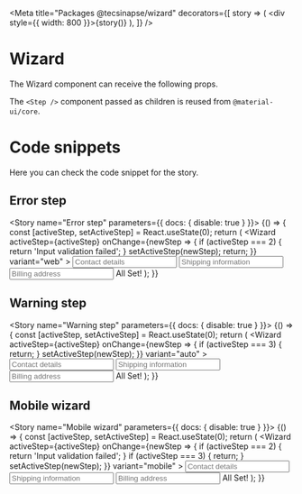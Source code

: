 
<Meta
  title="Packages @tecsinapse/wizard"
  decorators={[
    story => (
      <DivFlex>
        <div style={{ width: 800 }}>{story()}</div>
      </DivFlex>
    ),
  ]}
/>

# Wizard

The Wizard component can receive the following props.

<Props of={Wizard} />

The `<Step />` component passed as children is reused from `@material-ui/core`.

# Code snippets

Here you can check the code snippet for the story.

## Error step

<Story name="Error step" parameters={{ docs: { disable: true } }}>
  {() => {
    const [activeStep, setActiveStep] = React.useState(0);
    return (
      <Wizard
        activeStep={activeStep}
        onChange={newStep => {
          if (activeStep === 2) {
            return 'Input validation failed';
          }
          setActiveStep(newStep);
          return;
        }}
        variant="web"
      >
        <Step title="Contact Details">
          <DivFlex>
            <Input
              name="contact"
              id="contact"
              placeholder="Contact details"
              fullWidth
            />
          </DivFlex>
        </Step>
        <Step title="Shipping Information">
          <DivFlex>
            <Input
              name="shipping"
              id="shipping"
              placeholder="Shipping information"
              fullWidth
            />
          </DivFlex>
        </Step>
        <Step
          title="Billing Address"
          warningText="Please, fill correct address"
        >
          <DivFlex>
            <Input
              name="billing"
              id="billing"
              placeholder="Billing address"
              fullWidth
            />
          </DivFlex>
        </Step>
        <Step title="Review">
          <DivFlex>
            <Typography>All Set!</Typography>
          </DivFlex>
        </Step>
      </Wizard>
    );
  }}
</Story>

<Source id="packages-tecsinapse-wizard--error-step" />

## Warning step

<Story name="Warning step" parameters={{ docs: { disable: true } }}>
  {() => {
    const [activeStep, setActiveStep] = React.useState(0);
    return (
      <Wizard
        activeStep={activeStep}
        onChange={newStep => {
          if (activeStep === 3) {
            return;
          }
          setActiveStep(newStep);
        }}
        variant="auto"
      >
        <Step
          title="Contact Details"
          warningText="Please, fill valid information"
        >
          <DivFlex>
            <Input
              name="contact"
              id="contact"
              placeholder="Contact details"
              fullWidth
            />
          </DivFlex>
        </Step>
        <Step title="Shipping Information">
          <DivFlex>
            <Input
              name="shipping"
              id="shipping"
              placeholder="Shipping information"
              fullWidth
            />
          </DivFlex>
        </Step>
        <Step title="Billing Address">
          <DivFlex>
            <Input
              name="billing"
              id="billing"
              placeholder="Billing address"
              fullWidth
            />
          </DivFlex>
        </Step>
        <Step title="Review">
          <DivFlex>
            <Typography>All Set!</Typography>
          </DivFlex>
        </Step>
      </Wizard>
    );
  }}
</Story>

<Source id="packages-tecsinapse-wizard--warning-step" />

## Mobile wizard

<Story name="Mobile wizard" parameters={{ docs: { disable: true } }}>
  {() => {
    const [activeStep, setActiveStep] = React.useState(0);
    return (
      <Wizard
        activeStep={activeStep}
        onChange={newStep => {
          if (activeStep === 2) {
            return 'Input validation failed';
          }
          if (activeStep === 3) {
            return;
          }
          setActiveStep(newStep);
        }}
        variant="mobile"
      >
        <Step title="Contact Details">
          <DivFlex>
            <Input
              name="contact"
              id="contact"
              placeholder="Contact details"
              fullWidth
            />
          </DivFlex>
        </Step>
        <Step
          title="Shipping Information"
          warningText="Please, fill correct address"
        >
          <DivFlex>
            <Input
              name="shipping"
              id="shipping"
              placeholder="Shipping information"
              fullWidth
            />
          </DivFlex>
        </Step>
        <Step title="Billing Address">
          <DivFlex>
            <Input
              name="billing"
              id="billing"
              placeholder="Billing address"
              fullWidth
            />
          </DivFlex>
        </Step>
        <Step title="Review">
          <DivFlex>
            <Typography>All Set!</Typography>
          </DivFlex>
        </Step>
      </Wizard>
    );
  }}
</Story>

<Source id="packages-tecsinapse-wizard--mobile-wizard" />
